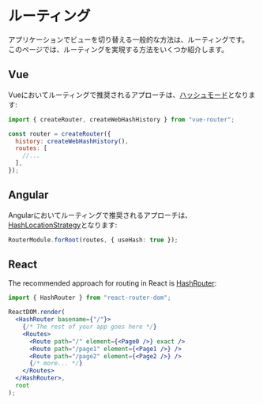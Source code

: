 # ルーティング

アプリケーションでビューを切り替える一般的な方法は、ルーティングです。 このページでは、ルーティングを実現する方法をいくつか紹介します。

## Vue

Vueにおいてルーティングで推奨されるアプローチは、[ハッシュモード](https://next.router.vuejs.org/guide/essentials/history-mode.html#hash-mode)となります:

```js
import { createRouter, createWebHashHistory } from "vue-router";

const router = createRouter({
  history: createWebHashHistory(),
  routes: [
    //...
  ],
});
```

## Angular

Angularにおいてルーティングで推奨されるアプローチは、[HashLocationStrategy](https://codecraft.tv/courses/angular/routing/routing-strategies#_hashlocationstrategy)となります:

```ts
RouterModule.forRoot(routes, { useHash: true });
```

## React

The recommended approach for routing in React is [HashRouter](https://reactrouter.com/en/main/router-components/hash-router):

```jsx
import { HashRouter } from "react-router-dom";

ReactDOM.render(
  <HashRouter basename={"/"}>
    {/* The rest of your app goes here */}
    <Routes>
      <Route path="/" element={<Page0 />} exact />
      <Route path="/page1" element={<Page1 />} />
      <Route path="/page2" element={<Page2 />} />
      {/* more... */}
    </Routes>
  </HashRouter>,
  root
);
```
